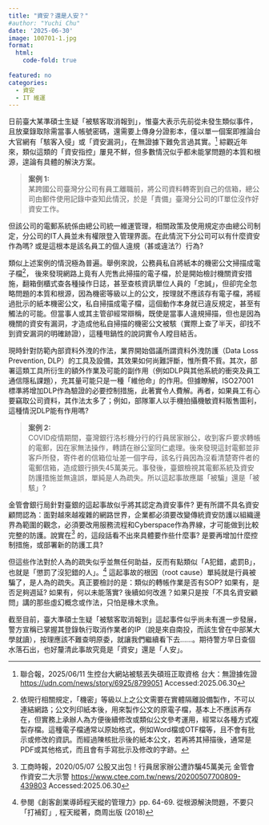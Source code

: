 ```yaml
---
title: "資安？還是人安？"
#author: "Yuchi Chu"
date: '2025-06-30'
image: 100701-1.jpg
format: 
  html:
    code-fold: true
   
featured: no
categories:
  - 資安
  - IT 維運
---
```


日前臺大某準碩士生疑「被駭客取消報到」，惟臺大表示先前從未發生類似事件，且放棄錄取除需當事人帳號密碼，還需要上傳身分證影本，僅以單一個案即推論台大官網有「駭客入侵」或「資安漏洞」，在無證據下難免言過其實。[^1] 綜觀近年來，類似這類的「資安指控」屢見不鮮，但多數情況似乎都未能掌問題的本質和根源，遑論有具體的解決方案。

[^1]: 聯合報，2025/06/11 生控台大網站被駭丟失碩班正取資格 台大：無證據佐證 <https://udn.com/news/story/6925/8799051> Accessed:2025.06.30

> **案例 1:**<br> 某跨國公司臺灣分公司有員工離職前，將公司資料轉寄到自己的信箱，總公司由郵件使用記錄中查知此情況，於是「責備」臺灣分公司的IT單位沒作好資安工作。

但該公司的電郵系統係由總公司統一維運管理，相關政策及使用規定亦由總公司制定，分公司的IT人員並未有權限登入管理界面。在此情況下分公司可以有什麼資安作為嗎? 或是這根本是該名員工的個人違規（甚或違法?）行為?

類似上述案例的情況極為普遍。舉例來說，公務員私自將紙本的機密公文掃描成電子檔[^2]， 後來發現網路上竟有人兜售此掃描的電子檔，於是開始檢討機關資安措施，翻箱倒櫃式查各種操作日誌，甚至查核資訊單位人員的「忠誠」，但卻完全忽略問題的本質和根源，因為機密等級以上的公文，按理就不應該存有電子檔，將經過批示的紙本機密公文，私自掃描成電子檔，這個動作本身就已違反規定，甚至有觸法的可能。但當事人或其主管卻經常辯稱，既使是當事人違規掃描，但也是因為機關的資安有漏洞，才造成他私自掃描的機密公文被駭（實際上查了半天，卻找不到資安漏洞的明確跡證），這種甩鍋性的說詞實令人瞠目結舌。

[^2]: 依現行相關規定，「機密」等級以上之公文需要在實體隔離設備製作，不可以連結網路；公文列印紙本後，用來製作公文的原電子檔，基本上不應該再存在，但實務上承辦人為方便後續修改或類似公文參考運用，經常以各種方式複製存檔。這種電子檔通常以原始格式，例如Word檔或OTF檔等，且不會有批示或修改的資訊。而經過陳核批示後的紙本公文，若再將其掃描後，通常是PDF或其他格式，而且會有手寫批示及修改的字跡。

現時針對防範內部資料外洩的作法，業界開始倡議所謂資料外洩防護（Data Loss Prevention, DLP）的工具及設備，其效果如何尚難評斷，惟所費不貲。其次，部署這類工具所衍生的額外作業及可能的副作用（例如DLP與其他系統的衝突及員工通信隱私課題），充其量可能只是一種「維他命」的作用。但據瞭解，ISO27001標準將增加DLP作為驗證的必要控制措施，此著實令人費解。再者，如果員工有心要竊取公司資料，其作法太多了；例如，部隊軍人以手機拍攝機敏資料販售圖利，這種情況DLP能有作用嗎?

> **案例 2:**<br> COVID疫情期間，臺灣銀行洛杉機分行的行員居家辦公，收到客戶要求轉帳的電郵，因在家無法操作，轉請在辦公室同仁處理。後來發現這封電郵並非客戶所發，寄件者的信箱位址差一個字母，該名行員因為沒看清楚寄件者的電郵信箱，造成銀行損失45萬美元。事發後，臺銀檢視其電郵系統及資安防護措施並無違誤，單純是人為疏失。所以這起事故應屬「被騙」還是「被駭」?

金管會銀行局針對臺銀的這起事故似乎將其認定為資安事件? 更有所謂不具名資安顧問認為：面對越來越複雜的網路世界，企業都必須要改變傳統資安防護以組織邊界為範圍的觀念，必須要改用服務流程和Cyberspace作為界線，才可能做到比較完整的防護。說實在[^3] 的，這段話看不出來具體要作些什麼事? 是要再增加什麼控制措施，或部署新的防護工具?

[^3]: 工商時報，2020/05/07 公股又出包！行員居家辦公遭詐騙45萬美元 金管會作資安二大示警 <https://www.ctee.com.tw/news/20200507700809-439803> Accessed:2025.06.30

但這些作法對於人為的疏失似乎並無任何助益，反而有點類似「A犯錯，處罰B」，也就是「懲罰了沒犯錯的人」。[^4] 這起事故的根因（root cause）單純就是行員被騙了，是人為的疏失。真正要檢討的是：類似的轉帳作業是否有SOP? 如果有，是否足夠週延? 如果有，何以未能落實? 後續如何改進？如果只是按「不具名資安顧問」講的那些虛幻概念或作法，只怕是椽木求魚。

[^4]: 參閱《創客創業導師程天縱的管理力》pp. 64-69. 從根源解決問題，不要只「打補釘」, 程天縱著，商周出版 (2018)

截至目前，臺大準碩士生疑「被駭客取消報到」這起事件似乎尚未有進一步發展，警方宣稱已掌握其登錄執行取消作業者的IP（說是來自南投，而該生曾在中部某大學就讀），按理應該不難查明原委，就讓我們繼續看下去……。期待警方早日查個水落石出，也好釐清此事故究竟是「資安」還是「人安」。
